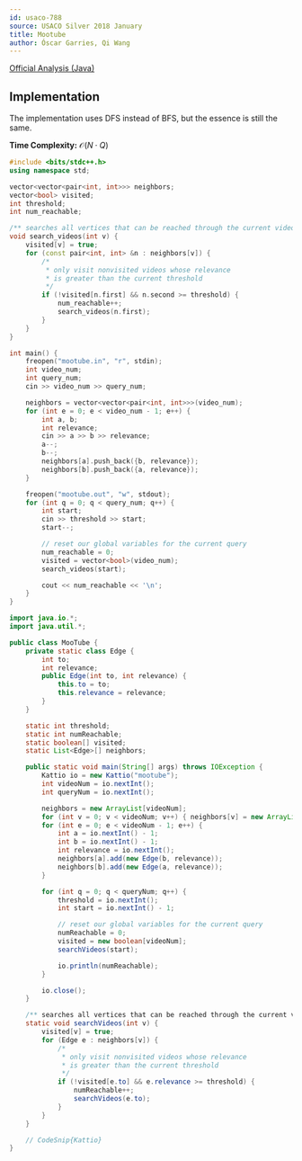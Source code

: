 ```yaml
---
id: usaco-788
source: USACO Silver 2018 January
title: Mootube
author: Óscar Garries, Qi Wang
---
```


[Official Analysis (Java)](http://www.usaco.org/current/data/sol_mootube_silver_jan18.html)

## Implementation

The implementation uses DFS instead of BFS, but the essence is still the same.

**Time Complexity:** $\mathcal{O}(N \cdot Q)$

<LanguageSection>
<CPPSection>

```cpp
#include <bits/stdc++.h>
using namespace std;

vector<vector<pair<int, int>>> neighbors;
vector<bool> visited;
int threshold;
int num_reachable;

/** searches all vertices that can be reached through the current video v */
void search_videos(int v) {
	visited[v] = true;
	for (const pair<int, int> &n : neighbors[v]) {
		/*
		 * only visit nonvisited videos whose relevance
		 * is greater than the current threshold
		 */
		if (!visited[n.first] && n.second >= threshold) {
			num_reachable++;
			search_videos(n.first);
		}
	}
}

int main() {
	freopen("mootube.in", "r", stdin);
	int video_num;
	int query_num;
	cin >> video_num >> query_num;

	neighbors = vector<vector<pair<int, int>>>(video_num);
	for (int e = 0; e < video_num - 1; e++) {
		int a, b;
		int relevance;
		cin >> a >> b >> relevance;
		a--;
		b--;
		neighbors[a].push_back({b, relevance});
		neighbors[b].push_back({a, relevance});
	}

	freopen("mootube.out", "w", stdout);
	for (int q = 0; q < query_num; q++) {
		int start;
		cin >> threshold >> start;
		start--;

		// reset our global variables for the current query
		num_reachable = 0;
		visited = vector<bool>(video_num);
		search_videos(start);

		cout << num_reachable << '\n';
	}
}
```

</CPPSection>
<JavaSection>

```java
import java.io.*;
import java.util.*;

public class MooTube {
	private static class Edge {
		int to;
		int relevance;
		public Edge(int to, int relevance) {
			this.to = to;
			this.relevance = relevance;
		}
	}

	static int threshold;
	static int numReachable;
	static boolean[] visited;
	static List<Edge>[] neighbors;

	public static void main(String[] args) throws IOException {
		Kattio io = new Kattio("mootube");
		int videoNum = io.nextInt();
		int queryNum = io.nextInt();

		neighbors = new ArrayList[videoNum];
		for (int v = 0; v < videoNum; v++) { neighbors[v] = new ArrayList<>(); }
		for (int e = 0; e < videoNum - 1; e++) {
			int a = io.nextInt() - 1;
			int b = io.nextInt() - 1;
			int relevance = io.nextInt();
			neighbors[a].add(new Edge(b, relevance));
			neighbors[b].add(new Edge(a, relevance));
		}

		for (int q = 0; q < queryNum; q++) {
			threshold = io.nextInt();
			int start = io.nextInt() - 1;

			// reset our global variables for the current query
			numReachable = 0;
			visited = new boolean[videoNum];
			searchVideos(start);

			io.println(numReachable);
		}

		io.close();
	}

	/** searches all vertices that can be reached through the current video v */
	static void searchVideos(int v) {
		visited[v] = true;
		for (Edge e : neighbors[v]) {
			/*
			 * only visit nonvisited videos whose relevance
			 * is greater than the current threshold
			 */
			if (!visited[e.to] && e.relevance >= threshold) {
				numReachable++;
				searchVideos(e.to);
			}
		}
	}

	// CodeSnip{Kattio}
}
```

</JavaSection>
</LanguageSection>
